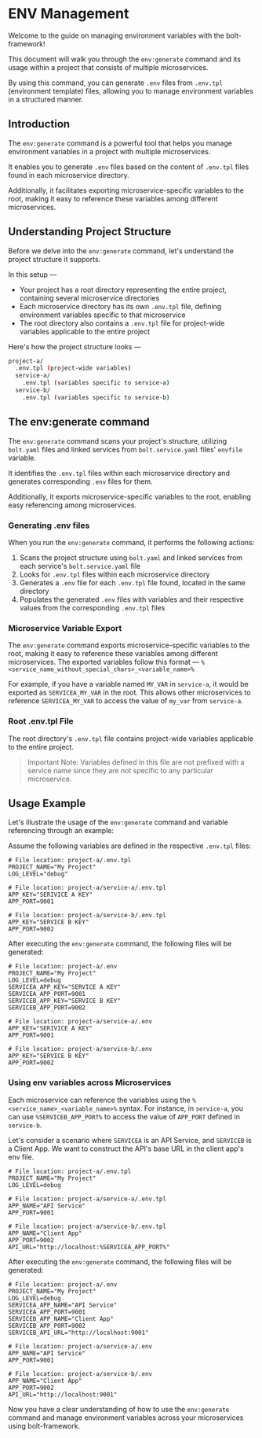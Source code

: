
<Meta pageTitle="ENV Management | bolt-framework" description="Run Docker containers, child processes, or even encapsulate your entire project within a VM, all under one unified API." />





# ENV Management

Welcome to the guide on managing environment variables with the bolt-framework!

This document will walk you through the `env:generate` command and its usage within a project that consists of multiple microservices.

By using this command, you can generate `.env` files from `.env.tpl` (environment template) files, allowing you to manage environment variables in a structured manner.

## Introduction

The `env:generate` command is a powerful tool that helps you manage environment variables in a project with multiple microservices.

It enables you to generate `.env` files based on the content of `.env.tpl` files found in each microservice directory.

Additionally, it facilitates exporting microservice-specific variables to the root, making it easy to reference these variables among different microservices.

## Understanding Project Structure

Before we delve into the `env:generate` command, let's understand the project structure it supports.

In this setup —

- Your project has a root directory representing the entire project, containing several microservice directories
- Each microservice directory has its own `.env.tpl` file, defining environment variables specific to that microservice
- The root directory also contains a `.env.tpl` file for project-wide variables applicable to the entire project

Here's how the project structure looks —

```bash
project-a/
  .env.tpl (project-wide variables)
  service-a/
    .env.tpl (variables specific to service-a)
  service-b/
    .env.tpl (variables specific to service-b)
```

## The env:generate command

The `env:generate` command scans your project's structure, utilizing `bolt.yaml` files and linked services from `bolt.service.yaml` files' `envfile` variable.

It identifies the `.env.tpl` files within each microservice directory and generates corresponding `.env` files for them.

Additionally, it exports microservice-specific variables to the root, enabling easy referencing among microservices.

### Generating .env files

When you run the `env:generate` command, it performs the following actions:

1. Scans the project structure using `bolt.yaml` and linked services from each service's `bolt.service.yaml` file
2. Looks for `.env.tpl` files within each microservice directory
3. Generates a `.env` file for each `.env.tpl` file found, located in the same directory
4. Populates the generated `.env` files with variables and their respective values from the corresponding `.env.tpl` files

### Microservice Variable Export

The `env:generate` command exports microservice-specific variables to the root, making it easy to reference these variables among different microservices. The exported variables follow this format — `%<service_name_without_special_chars>_<variable_name>%`

For example, if you have a variable named `MY_VAR` in `service-a`, it would be exported as `SERVICEA_MY_VAR` in the root. This allows other microservices to reference `SERVICEA_MY_VAR` to access the value of `my_var` from `service-a`.

### Root .env.tpl File

The root directory's `.env.tpl` file contains project-wide variables applicable to the entire project.

> Important Note: Variables defined in this file are not prefixed with a service name since they are not specific to any particular microservice.

## Usage Example

Let's illustrate the usage of the `env:generate` command and variable referencing through an example:

Assume the following variables are defined in the respective `.env.tpl` files:

```env
# File location: project-a/.env.tpl
PROJECT_NAME="My Project"
LOG_LEVEL="debug"
```

```env
# File location: project-a/service-a/.env.tpl
APP_KEY="SERIVICE A KEY"
APP_PORT=9001
```

```env
# File location: project-a/service-b/.env.tpl
APP_KEY="SERVICE B KEY"
APP_PORT=9002
```

After executing the `env:generate` command, the following files will be generated:

```env
# File location: project-a/.env
PROJECT_NAME="My Project"
LOG_LEVEL=debug
SERVICEA_APP_KEY="SERVICE A KEY"
SERVICEA_APP_PORT=9001
SERVICEB_APP_KEY="SERVICE B KEY"
SERVICEB_APP_PORT=9002
```

```env
# File location: project-a/service-a/.env
APP_KEY="SERIVICE A KEY"
APP_PORT=9001
```

```env
# File location: project-a/service-b/.env
APP_KEY="SERVICE B KEY"
APP_PORT=9002
```

### Using env variables across Microservices

Each microservice can reference the variables using the `%<service_name>_<variable_name>%` syntax. For instance, in `service-a`, you can use `%SERVICEB_APP_PORT%` to access the value of `APP_PORT` defined in `service-b`.

Let's consider a scenario where `SERVICEA` is an API Service, and `SERVICEB` is a Client App. We want to construct the API's base URL in the client app's env file.

```env
# File location: project-a/.env.tpl
PROJECT_NAME="My Project"
LOG_LEVEL=debug
```

```env
# File location: project-a/service-a/.env.tpl
APP_NAME="API Service"
APP_PORT=9001
```

```env
# File location: project-a/service-b/.env.tpl
APP_NAME="Client App"
APP_PORT=9002
API_URL="http://localhost:%SERVICEA_APP_PORT%"
```

After executing the `env:generate` command, the following files will be generated:

```env
# File location: project-a/.env
PROJECT_NAME="My Project"
LOG_LEVEL=debug
SERVICEA_APP_NAME="API Service"
SERVICEA_APP_PORT=9001
SERVICEB_APP_NAME="Client App"
SERVICEB_APP_PORT=9002
SERVICEB_API_URL="http://localhost:9001"
```

```env
# File location: project-a/service-a/.env
APP_NAME="API Service"
APP_PORT=9001
```

```env
# File location: project-a/service-b/.env
APP_NAME="Client App"
APP_PORT=9002
API_URL="http://localhost:9001"
```

Now you have a clear understanding of how to use the `env:generate` command and manage environment variables across your microservices using bolt-framework.
